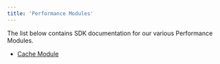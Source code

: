 ```yaml
---
title: 'Performance Modules'
---
```


The list below contains SDK documentation for our various Performance Modules.

- [Cache Module](/sdk/performance/modules/cache/)